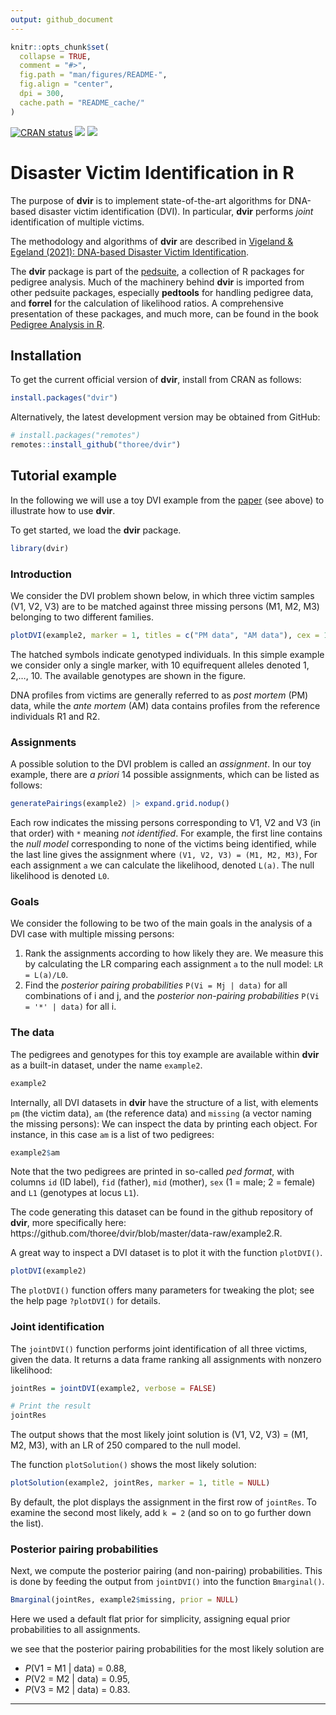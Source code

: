 ```yaml
---
output: github_document
---
```


<!-- README.md is generated from README.Rmd. Please edit that file -->

```r
knitr::opts_chunk$set(
  collapse = TRUE,
  comment = "#>",
  fig.path = "man/figures/README-",
  fig.align = "center",
  dpi = 300,
  cache.path = "README_cache/"
)
```

<!-- badges: start -->
[![CRAN status](https://www.r-pkg.org/badges/version/dvir)](https://CRAN.R-project.org/package=dvir)
[![](https://cranlogs.r-pkg.org/badges/grand-total/dvir?color=yellow)](https://cran.r-project.org/package=dvir)
[![](https://cranlogs.r-pkg.org/badges/last-month/dvir?color=yellow)](https://cran.r-project.org/package=dvir)
<!-- badges: end -->

# Disaster Victim Identification in R

The purpose of **dvir** is to implement state-of-the-art algorithms for DNA-based disaster victim identification (DVI). In particular, **dvir** performs *joint* identification of multiple victims.

The methodology and algorithms of **dvir** are described in [Vigeland & Egeland (2021): DNA-based Disaster Victim Identification](https://www.researchsquare.com/article/rs-296414/v1).

The **dvir** package is part of the [pedsuite](https://magnusdv.github.io/pedsuite/), a collection of R packages for pedigree analysis. Much of the machinery behind **dvir** is imported from other pedsuite packages, especially **pedtools** for handling pedigree data, and **forrel** for the calculation of likelihood ratios. A comprehensive presentation of these packages, and much more, can be found in the book [Pedigree Analysis in R](https://shop.elsevier.com/books/pedigree-analysis-in-r/vigeland/978-0-12-824430-2).

## Installation

To get the current official version of **dvir**, install from CRAN as follows:
```r
install.packages("dvir")
```

Alternatively, the latest development version may be obtained from GitHub:

```r
# install.packages("remotes")
remotes::install_github("thoree/dvir")
```

## Tutorial example
In the following we will use a toy DVI example from the [paper](https://www.researchsquare.com/article/rs-296414/v1) (see above) to illustrate how to use **dvir**.

To get started, we load the **dvir** package.
```r
library(dvir)
```

### Introduction
We consider the DVI problem shown below, in which three victim samples (V1, V2, V3) are to be matched against three missing persons (M1, M2, M3) belonging to two different families.

```r
plotDVI(example2, marker = 1, titles = c("PM data", "AM data"), cex = 1.1, frames = FALSE)
```

The hatched symbols indicate genotyped individuals. In this simple example we consider only a single marker, with 10 equifrequent alleles denoted 1, 2,..., 10. The available genotypes are shown in the figure. 

DNA profiles from victims are generally referred to as _post mortem_ (PM) data, while the _ante mortem_ (AM) data contains profiles from the reference individuals R1 and R2.

### Assignments
A possible solution to the DVI problem is called an _assignment_. In our toy example, there are _a priori_ 14 possible assignments, which can be listed as follows:

```r
generatePairings(example2) |> expand.grid.nodup()
```

Each row indicates the missing persons corresponding to V1, V2 and V3 (in that order) with `*` meaning _not identified_. For example, the first line contains the _null model_ corresponding to none of the victims being identified, while the last line gives the assignment where `(V1, V2, V3) = (M1, M2, M3)`, 
For each assignment `a` we can calculate the likelihood, denoted `L(a)`. The null likelihood is denoted `L0`.

### Goals
We consider the following to be two of the main goals in the analysis of a DVI case with multiple missing persons:

1) Rank the assignments according to how likely they are. 
    We measure this by calculating the LR comparing each assignment `a` to the null model: `LR = L(a)/L0`. 
1) Find the *posterior pairing probabilities* `P(Vi = Mj | data)` for all combinations of i and j, 
    and the *posterior non-pairing probabilities* `P(Vi = '*' | data)` for all i. 


### The data

The pedigrees and genotypes for this toy example are available within **dvir** as a built-in dataset, under the name `example2`.

```r
example2
```

Internally, all DVI datasets in **dvir** have the structure of a list, with elements `pm` (the victim data), `am` (the reference data) and `missing` (a vector naming the missing persons):
We can inspect the data by printing each object. For instance, in this case `am` is a list of two pedigrees:
```r
example2$am
```
Note that the two pedigrees are printed in so-called _ped format_, with columns `id` (ID label), `fid` (father), `mid` (mother), `sex` (1 = male; 2 = female) and `L1` (genotypes at locus `L1`).

The code generating this dataset can be found in the github repository of **dvir**, more specifically here: https://github.com/thoree/dvir/blob/master/data-raw/example2.R.

A great way to inspect a DVI dataset is to plot it with the function `plotDVI()`.
```r
plotDVI(example2)
```

The `plotDVI()` function offers many parameters for tweaking the plot; see the help page `?plotDVI()` for details.

### Joint identification

The `jointDVI()` function performs joint identification of all three victims, given the data. It returns a data frame ranking all assignments with nonzero likelihood:

```r
jointRes = jointDVI(example2, verbose = FALSE)

# Print the result
jointRes
```

The output shows that the most likely joint solution is (V1, V2, V3) = (M1, M2, M3), with an LR of 250 compared
to the null model. 

The function `plotSolution()` shows the most likely solution:
```r
plotSolution(example2, jointRes, marker = 1, title = NULL)
```

By default, the plot displays the assignment in the first row of `jointRes`. To examine the second most likely, add `k = 2` (and so on to go further down the list).

### Posterior pairing probabilities
Next, we compute the posterior pairing (and non-pairing) probabilities. This is done by feeding the output from `jointDVI()` into the function `Bmarginal()`.

```r
Bmarginal(jointRes, example2$missing, prior = NULL)
```
Here we used a default flat prior for simplicity, assigning equal prior probabilities to all assignments.

we see that the posterior pairing probabilities for the most likely solution are

  * _P_(V1 = M1 | data) = 0.88,
  * _P_(V2 = M2 | data) = 0.95,
  * _P_(V3 = M2 | data) = 0.83.

----
